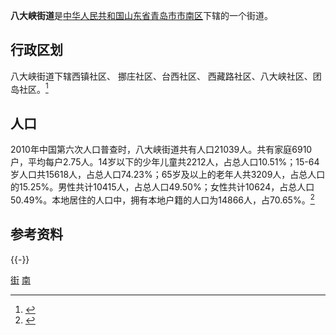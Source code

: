 '''八大峡街道'''是[[中华人民共和国|中华人民共和国]][[山东省|山东省]][[青岛市|青岛市]][[市南区|市南区]]下辖的一个街道。

== 行政区划 ==
八大峡街道下辖西镇社区、 挪庄社区、台西社区、 西藏路社区、八大峡社区、团岛社区。<ref>{{Cite web|url=http://www.qdsn.gov.cn/n16/n1220/170619111417800755.html|title=市南区社区管辖情况|author=青岛市市南区人民政府|date=2017-12-22|accessdate=2018-02-17|archive-date=2018-02-17|archive-url=https://web.archive.org/web/20180217142001/http://www.qdsn.gov.cn/n16/n1220/170619111417800755.html|dead-url=no}}</ref>
== 人口 ==

2010年中国第六次人口普查时，八大峡街道共有人口21039人。共有家庭6910户，平均每户2.75人。14岁以下的少年儿童共2212人，占总人口10.51%；15-64岁人口共15618人，占总人口74.23%；65岁及以上的老年人共3209人，占总人口的15.25%。男性共计10415人，占总人口49.50%；女性共计10624，占总人口50.49%。本地居住的人口中，拥有本地户籍的人口为14866人，占70.65%。<ref name="人口普查2010">{{cite web| url =http://www.yearbookchina.com/navipage-n2013030152000017.html| title =《中国2010年人口普查分乡、镇、街道资料》| author =中国国务院人口普查办公室、中国国家统计局人口就业统计司等| year =2010| website =统计年鉴分享平台| page =表15 山东省乡、镇、街道人口| format =收费| access-date =2018-07-19| archive-url =https://web.archive.org/web/20180719084356/http://www.yearbookchina.com/navipage-n2013030152000017.html| archive-date =2018-07-19| dead-url =yes}}</ref>
== 参考资料 ==
{{Reflist}}
{{-}}
{{青岛小作品}}
{{青岛市市南区行政区划}}
{{青岛市行政区划}}
[[Category:市南区|街]]
[[Category:青岛乡级行政区划|南]]